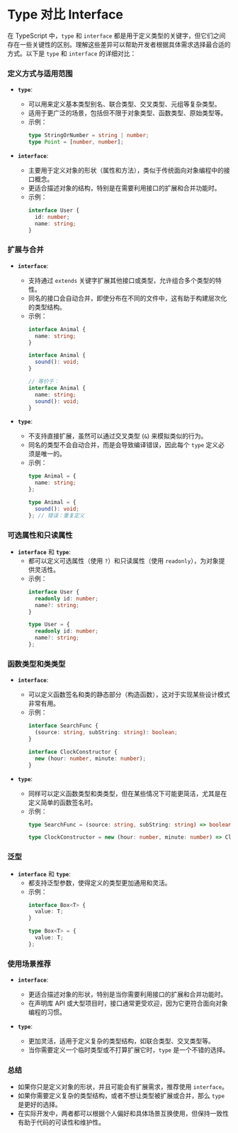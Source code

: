 # Type 对比 Interface

在 TypeScript 中，`type` 和 `interface` 都是用于定义类型的关键字，但它们之间存在一些关键性的区别。理解这些差异可以帮助开发者根据具体需求选择最合适的方式。以下是 `type` 和 `interface` 的详细对比：

### 定义方式与适用范围

- **`type`**:
  - 可以用来定义基本类型别名、联合类型、交叉类型、元组等复杂类型。
  - 适用于更广泛的场景，包括但不限于对象类型、函数类型、原始类型等。
  - 示例：
    ```typescript
    type StringOrNumber = string | number;
    type Point = [number, number];
    ```

- **`interface`**:
  - 主要用于定义对象的形状（属性和方法），类似于传统面向对象编程中的接口概念。
  - 更适合描述对象的结构，特别是在需要利用接口的扩展和合并功能时。
  - 示例：
    ```typescript
    interface User {
      id: number;
      name: string;
    }
    ```

### 扩展与合并

- **`interface`**:
  - 支持通过 `extends` 关键字扩展其他接口或类型，允许组合多个类型的特性。
  - 同名的接口会自动合并，即使分布在不同的文件中，这有助于构建层次化的类型结构。
  - 示例：
    ```typescript
    interface Animal {
      name: string;
    }

    interface Animal {
      sound(): void;
    }

    // 等价于：
    interface Animal {
      name: string;
      sound(): void;
    }
    ```

- **`type`**:
  - 不支持直接扩展，虽然可以通过交叉类型 (`&`) 来模拟类似的行为。
  - 同名的类型不会自动合并，而是会导致编译错误，因此每个 `type` 定义必须是唯一的。
  - 示例：
    ```typescript
    type Animal = {
      name: string;
    };

    type Animal = {
      sound(): void;
    }; // 错误：重复定义
    ```

### 可选属性和只读属性

- **`interface`** 和 **`type`**:
  - 都可以定义可选属性（使用 `?`）和只读属性（使用 `readonly`），为对象提供灵活性。
  - 示例：
    ```typescript
    interface User {
      readonly id: number;
      name?: string;
    }

    type User = {
      readonly id: number;
      name?: string;
    };
    ```

### 函数类型和类类型

- **`interface`**:
  - 可以定义函数签名和类的静态部分（构造函数），这对于实现某些设计模式非常有用。
  - 示例：
    ```typescript
    interface SearchFunc {
      (source: string, subString: string): boolean;
    }

    interface ClockConstructor {
      new (hour: number, minute: number);
    }
    ```

- **`type`**:
  - 同样可以定义函数类型和类类型，但在某些情况下可能更简洁，尤其是在定义简单的函数签名时。
  - 示例：
    ```typescript
    type SearchFunc = (source: string, subString: string) => boolean;

    type ClockConstructor = new (hour: number, minute: number) => Clock;
    ```

### 泛型

- **`interface`** 和 **`type`**:
  - 都支持泛型参数，使得定义的类型更加通用和灵活。
  - 示例：
    ```typescript
    interface Box<T> {
      value: T;
    }

    type Box<T> = {
      value: T;
    };
    ```

### 使用场景推荐

- **`interface`**:
  - 更适合描述对象的形状，特别是当你需要利用接口的扩展和合并功能时。
  - 在声明库 API 或大型项目时，接口通常更受欢迎，因为它更符合面向对象编程的习惯。

- **`type`**:
  - 更加灵活，适用于定义复杂的类型结构，如联合类型、交叉类型等。
  - 当你需要定义一个临时类型或不打算扩展它时，`type` 是一个不错的选择。

### 总结

- 如果你只是定义对象的形状，并且可能会有扩展需求，推荐使用 `interface`。
- 如果你需要定义复杂的类型结构，或者不想让类型被扩展或合并，那么 `type` 是更好的选择。
- 在实际开发中，两者都可以根据个人偏好和具体场景互换使用，但保持一致性有助于代码的可读性和维护性。
